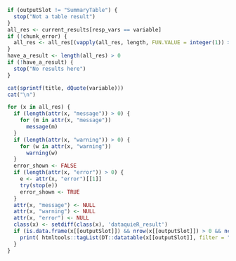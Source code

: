 ```r
if (outputSlot != "SummaryTable") {
  stop("Not a table result")
}
all_res <- current_results[resp_vars == variable]
if (!chunk_error) {
  all_res <- all_res[(vapply(all_res, length, FUN.VALUE = integer(1)) > 0)]
}
have_a_result <- length(all_res) > 0
if (!have_a_result) {
  stop("No results here")
}
```
```r
cat(sprintf(title, dQuote(variable)))
cat("\n")
```
```r
for (x in all_res) {
  if (length(attr(x, "message")) > 0) {
    for (m in attr(x, "message"))
      message(m)
  }
  if (length(attr(x, "warning")) > 0) {
    for (w in attr(x, "warning"))
      warning(w)
  }
  error_shown <- FALSE
  if (length(attr(x, "error")) > 0) {
    e <- attr(x, "error")[[1]]
    try(stop(e))
    error_shown <- TRUE
  }
  attr(x, "message") <- NULL
  attr(x, "warning") <- NULL
  attr(x, "error") <- NULL
  class(x) <- setdiff(class(x), 'dataquieR_result')
  if (is.data.frame(x[[outputSlot]]) && nrow(x[[outputSlot]]) > 0 && ncol(x[[outputSlot]]) > 0) {
    print( htmltools::tagList(DT::datatable(x[[outputSlot]], filter = "top")) )
  }
}
```
